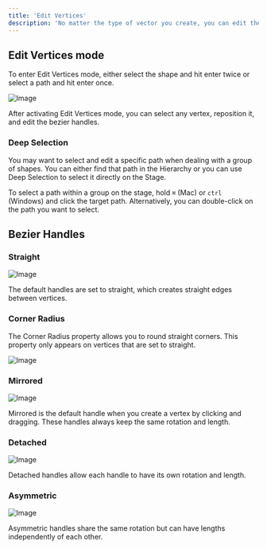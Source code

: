 ```yaml
---
title: 'Edit Vertices'
description: 'No matter the type of vector you create, you can edit the vertices by changing their position or handles in both design and animate mode.'
---
```


## Edit Vertices mode

To enter Edit Vertices mode, either select the shape and hit enter twice or select a path and hit enter once.

![Image](/images/editor/fundamentals/e8eae8bd-919a-4fb1-9316-6af1c558afc1.webp)

After activating Edit Vertices mode, you can select any vertex, reposition it, and edit the bezier handles.

### Deep Selection 

You may want to select and edit a specific path when dealing with a group of shapes. You can either find that path in the Hierarchy or you can use Deep Selection to select it directly on the Stage.

To select a path within a group on the stage, hold `⌘` (Mac) or `ctrl` (Windows) and click the target path. Alternatively, you can double-click on the path you want to select.

## Bezier Handles 

### ‌Straight

![Image](/images/editor/fundamentals/3a25bdf9-7b9f-45d1-8385-0ceb1ff6ef5b.webp)

‌The default handles are set to straight, which creates straight edges between vertices.

### Corner Radius 

The Corner Radius property allows you to round straight corners. This property only appears on vertices that are set to straight.

![Image](/images/editor/fundamentals/112e4ad8-9307-41f8-afc4-80ae63893077.webp)

### ‌Mirrored 

![Image](/images/editor/fundamentals/1525c3e1-7010-497d-b973-796edae5932a.webp)

‌Mirrored is the default handle when you create a vertex by clicking and dragging. These handles always keep the same rotation and length.

### ‌Detached‌ 

![Image](/images/editor/fundamentals/031939b6-8bcb-427f-a1a7-fec525ca0e19.webp)

Detached handles allow each handle to have its own rotation and length.

### ‌Asymmetric 

![Image](/images/editor/fundamentals/6d66aa02-a787-4dbe-a51c-40423777dda9.webp)

‌Asymmetric handles share the same rotation but can have lengths independently of each other.